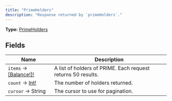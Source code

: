 ```yaml
---
title: "PrimeHolders"
description: "Response returned by `primeHolders`."
---
```


**Type:** [PrimeHolders](/api-reference/types/primeholders)

## Fields

| Name | Description |
|------|-------------|
| `items` → [[Balance!]!](/api-reference/types/balance) | A list of holders of PRIME. Each request returns 50 results. |
| `count` → [Int!](/api-reference/types/int) | The number of holders returned. |
| `cursor` → String | The cursor to use for pagination. |

